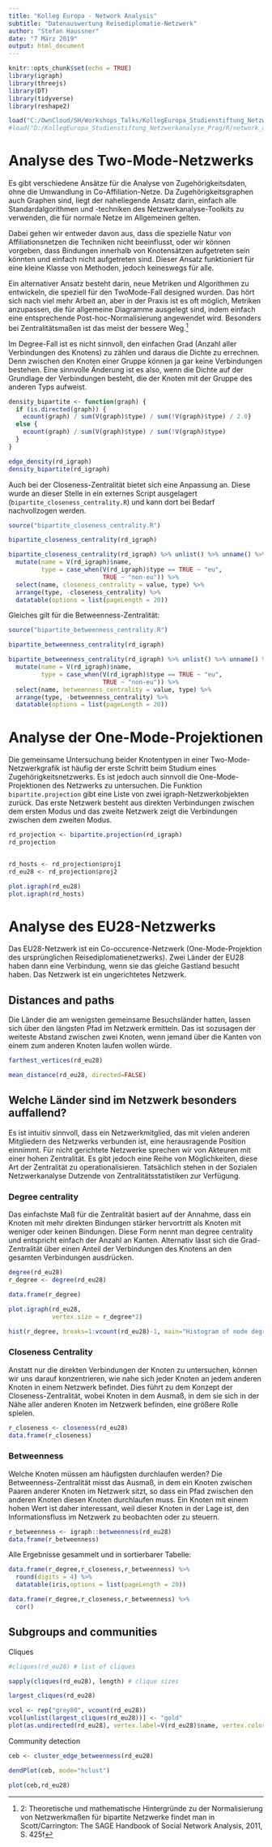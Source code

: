 ```yaml
---
title: "Kolleg Europa - Network Analysis"
subtitle: "Datenauswertung Reisediplomatie-Netzwerk"
author: "Stefan Haussner"
date: "7 März 2019"
output: html_document
---
```


```r
knitr::opts_chunk$set(echo = TRUE)
library(igraph)
library(threejs)
library(DT)
library(tidyverse)
library(reshape2)
```

```r
load("C:/OwnCloud/SH/Workshops_Talks/KollegEuropa_Studienstiftung_Netzwerkanalyse_Prag/R/network_analysis_KollegEuropa/data/data_preprocessed.Rdata")
#load("D:/KollegEuropa_Studienstiftung_Netzwerkanalyse_Prag/R/network_analysis_KollegEuropa/data/data_preprocessed.Rdata")
```


# Analyse des Two-Mode-Netzwerks

Es gibt verschiedene Ansätze für die Analyse von Zugehörigkeitsdaten, ohne die Umwandlung in Co-Affiliation-Netze. Da Zugehörigkeitsgraphen auch Graphen sind, liegt der naheliegende Ansatz darin, einfach alle Standardalgorithmen und -techniken des Netzwerkanalyse-Toolkits zu verwenden, die für normale Netze im Allgemeinen gelten. 

Dabei gehen wir entweder davon aus, dass die spezielle Natur von Affiliationsnetzen die Techniken nicht beeinflusst, oder wir können vorgeben, dass Bindungen innerhalb von Knotensätzen aufgetreten sein könnten und einfach nicht aufgetreten sind. Dieser Ansatz funktioniert für eine kleine Klasse von Methoden, jedoch keineswegs für alle.

Ein alternativer Ansatz besteht darin, neue Metriken und Algorithmen zu entwickeln, die speziell für den TwoMode-Fall designed wurden. Das hört sich nach viel mehr Arbeit an, aber in der Praxis ist es oft möglich, Metriken anzupassen, die für allgemeine Diagramme ausgelegt sind, indem einfach eine entsprechende Post-hoc-Normalisierung angewendet wird. Besonders bei Zentralitätsmaßen ist das meist der bessere Weg.^[2: Theoretische und mathematische Hintergründe zu der Normalisierung von Netzwerkmaßen für bipartite Netzwerke findet man in Scott/Carrington: The SAGE Handbook of Social Network Analysis, 2011, S. 425f]

Im Degree-Fall ist es nicht sinnvoll, den einfachen Grad (Anzahl aller Verbindungen des Knotens) zu zählen und daraus die Dichte zu errechnen. Denn zwischen den Knoten einer Gruppe können ja gar keine Verbindungen bestehen. Eine sinnvolle Änderung ist es also, wenn die Dichte auf der Grundlage der Verbindungen besteht, die der Knoten mit der Gruppe des anderen Typs aufweist.

```r
density_bipartite <- function(graph) {
  if (is.directed(graph)) {
    ecount(graph) / sum(V(graph)$type) / sum(!V(graph)$type) / 2.0} 
  else {
    ecount(graph) / sum(V(graph)$type) / sum(!V(graph)$type)
  }
}

edge_density(rd_igraph)
density_bipartite(rd_igraph)
```

Auch bei der Closeness-Zentralität bietet sich eine Anpassung an. Diese wurde an dieser Stelle in ein externes Script ausgelagert (```bipartite_closeness_centrality.R```) und kann dort bei Bedarf nachvollzogen werden.

```r
source("bipartite_closeness_centrality.R")

bipartite_closeness_centrality(rd_igraph)

bipartite_closeness_centrality(rd_igraph) %>% unlist() %>% unname() %>% round(3) %>% as_tibble() %>% 
  mutate(name = V(rd_igraph)$name,
         type = case_when(V(rd_igraph)$type == TRUE ~ "eu",
                          TRUE ~ "non-eu")) %>% 
  select(name, closeness_centrality = value, type) %>%
  arrange(type, -closeness_centrality) %>% 
  datatable(options = list(pageLength = 20))
```

Gleiches gilt für die Betweenness-Zentralität:

```r
source("bipartite_betweenness_centrality.R")

bipartite_betweenness_centrality(rd_igraph)

bipartite_betweenness_centrality(rd_igraph) %>% unlist() %>% unname() %>% round(3) %>% as_tibble() %>% 
  mutate(name = V(rd_igraph)$name,
         type = case_when(V(rd_igraph)$type == TRUE ~ "eu",
                          TRUE ~ "non-eu")) %>% 
  select(name, betweenness_centrality = value, type) %>%
  arrange(type, -betweenness_centrality) %>% 
  datatable(options = list(pageLength = 20))
```


# Analyse der One-Mode-Projektionen

Die gemeinsame Untersuchung beider Knotentypen in einer Two-Mode-Netzwerkgrafik ist häufig der erste Schritt beim Studium eines Zugehörigkeitsnetzwerks. Es ist jedoch auch sinnvoll die One-Mode-Projektionen des Netzwerks zu untersuchen.
Die Funktion ```bipartite.projection``` gibt eine Liste von zwei igraph-Netzwerkobjekten zurück. Das erste Netzwerk besteht aus direkten Verbindungen zwischen dem ersten Modus und das zweite Netzwerk zeigt die Verbindungen zwischen dem zweiten Modus.

```r
rd_projection <- bipartite.projection(rd_igraph)
rd_projection


rd_hosts <- rd_projection$proj1
rd_eu28 <- rd_projection$proj2
```

```r
plot.igraph(rd_eu28)
plot.igraph(rd_hosts)
```

# Analyse des EU28-Netzwerks

Das EU28-Netzwerk ist ein Co-occurence-Netzwerk (One-Mode-Projektion des ursprünglichen Reisediplomatienetzwerks). Zwei Länder der EU28 haben dann eine Verbindung, wenn sie das gleiche Gastland besucht haben. Das Netzwerk ist ein ungerichtetes Netzwerk.

## Distances and paths

Die Länder die am wenigsten gemeinsame Besuchsländer hatten, lassen sich über den längsten Pfad im Netzwerk ermitteln. Das ist sozusagen der weiteste Abstand zwischen zwei Knoten, wenn jemand über die Kanten von einem zum anderen Knoten laufen wollen würde.

```r
farthest_vertices(rd_eu28)

mean_distance(rd_eu28, directed=FALSE)
```

## Welche Länder sind im Netzwerk besonders auffallend?

Es ist intuitiv sinnvoll, dass ein Netzwerkmitglied, das mit vielen anderen Mitgliedern des Netzwerks verbunden ist, eine herausragende Position einnimmt. Für nicht gerichtete Netzwerke sprechen wir von Akteuren mit einer hohen Zentralität.
Es gibt jedoch eine Reihe von Möglichkeiten, diese Art der Zentralität zu operationalisieren. Tatsächlich stehen in der Sozialen Netzwerkanalyse Dutzende von Zentralitätsstatistiken zur Verfügung.

### Degree centrality

Das einfachste Maß für die Zentralität basiert auf der Annahme, dass ein Knoten mit mehr direkten Bindungen stärker hervortritt als Knoten mit weniger oder keinen Bindungen. Diese Form nennt man degree centrality und entspricht einfach der Anzahl an Kanten. Alternativ lässt sich die Grad-Zentralität über einen Anteil der Verbindungen des Knotens an den gesamten Verbindungen ausdrücken.

```r
degree(rd_eu28)
r_degree <- degree(rd_eu28)

data.frame(r_degree)

plot.igraph(rd_eu28,
            vertex.size = r_degree*2)

hist(r_degree, breaks=1:vcount(rd_eu28)-1, main="Histogram of node degree")
```

### Closeness Centrality

Anstatt nur die direkten Verbindungen der Knoten zu untersuchen, können wir uns darauf konzentrieren, wie nahe sich jeder Knoten an jedem anderen Knoten in einem Netzwerk befindet. Dies führt zu dem Konzept der Closeness-Zentralität, wobei Knoten in dem Ausmaß, in dem sie sich in der Nähe aller anderen Knoten im Netzwerk befinden, eine größere Rolle spielen.

```r
r_closeness <- closeness(rd_eu28)
data.frame(r_closeness)
```

### Betweenness

Welche Knoten müssen am häufigsten durchlaufen werden? Die Betweenness-Zentralität misst das Ausmaß, in dem ein Knoten zwischen Paaren anderer Knoten im Netzwerk sitzt, so dass ein Pfad zwischen den anderen Knoten diesen Knoten durchlaufen muss. Ein Knoten mit einem hohen Wert ist daher interessant, weil dieser Knoten in der Lage ist, den Informationsfluss im Netzwerk zu beobachten oder zu steuern.

```r
r_betweenness <- igraph::betweenness(rd_eu28)
data.frame(r_betweenness)
```

Alle Ergebnisse gesammelt und in sortierbarer Tabelle:

```r
data.frame(r_degree,r_closeness,r_betweenness) %>% 
  round(digits = 4) %>% 
  datatable(iris,options = list(pageLength = 20))
```

```r
data.frame(r_degree,r_closeness,r_betweenness) %>%
  cor()
```


## Subgroups and communities

Cliques
```r
#cliques(rd_eu28) # list of cliques       

sapply(cliques(rd_eu28), length) # clique sizes

largest_cliques(rd_eu28)
```

```r
vcol <- rep("grey80", vcount(rd_eu28))
vcol[unlist(largest_cliques(rd_eu28))] <- "gold"
plot(as.undirected(rd_eu28), vertex.label=V(rd_eu28)$name, vertex.color=vcol)
```

Community detection
```r
ceb <- cluster_edge_betweenness(rd_eu28) 

dendPlot(ceb, mode="hclust")

plot(ceb,rd_eu28) 
```







